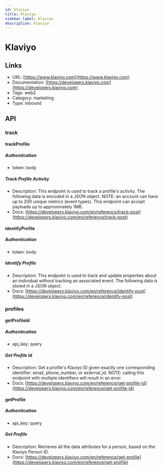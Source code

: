 ```yaml
---
id: klaviyo
title: Klaviyo
sidebar_label: Klaviyo
description: Klaviyo
---
```


# Klaviyo

## Links

* URL: [https://www.klaviyo.com](https://www.klaviyo.com)
* Documentation: [https://developers.klaviyo.com](https://developers.klaviyo.com)
* Tags: web2
* Category: marketing
* Type: inbound

## API

### track

#### trackProfile

##### Authentication

* token: body

##### Track Profile Activity

* Description: This endpoint is used to track a profile's activity. The following data is encoded in a JSON object. NOTE: an account can have up to 200 unique metrics (event types). This endpoint can accept payloads up to approximately 1MB.
* Docs: [https://developers.klaviyo.com/en/reference/track-post](https://developers.klaviyo.com/en/reference/track-post)

#### identifyProfile

##### Authentication

* token: body

##### Identify Profile

* Description: This endpoint is used to track and update properties about an individual without tracking an associated event. The following data is stored in a JSON object.
* Docs: [https://developers.klaviyo.com/en/reference/identify-post](https://developers.klaviyo.com/en/reference/identify-post)

### profiles

#### getProfileId

##### Authentication

* api_key: query

##### Get Profile Id

* Description: Get a profile's Klaviyo ID given exactly one corresponding identifier: email, phone_number, or external_id. NOTE: calling this endpoint with multiple identifiers will result in an error.
* Docs: [https://developers.klaviyo.com/en/reference/get-profile-id](https://developers.klaviyo.com/en/reference/get-profile-id)

#### getProfile

##### Authentication

* api_key: query

##### Get Profile

* Description: Retrieves all the data attributes for a person, based on the Klaviyo Person ID.
* Docs: [https://developers.klaviyo.com/en/reference/get-profile](https://developers.klaviyo.com/en/reference/get-profile)
